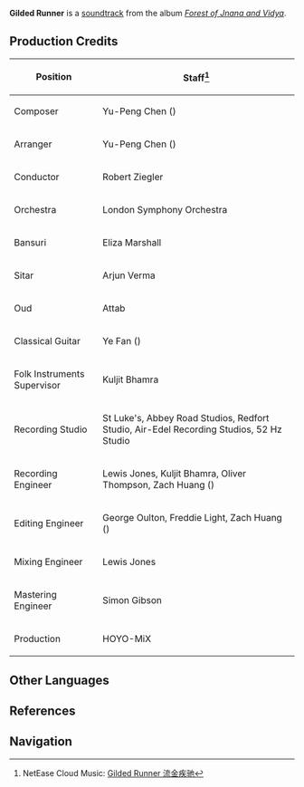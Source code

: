 {{Soundtrack Infobox
|title          =
|image          = Forest of Jnana and Vidya.png
|album          = Forest of Jnana and Vidya
|disc           = 4
|number         = 99
|featured       =
|featured2      =
|featured3      =
|featured_disc  =
|featured_disc2 =
|featured_disc3 =
|youtube_id     = DIclOmL1LGg
|spotify_id     = 4vhfKGfxS6VAT3cqrmh8oI
|played_in      = Sumeru Battle Theme
|during         = [[Sumeru]] (Combat), [[Domains]]
|domain         = Spire of Solitary Enlightenment;Steeple of Ignorance;Tower of Abject Pride
|previous       = Rhymes of Vales
|next           = Jolts in the Forest
}}
'''Gilded Runner''' is a [[soundtrack]] from the album ''[[Forest of Jnana and Vidya]]''.

==Production Credits==
{| class="wikitable" style="text-align:left; height:0.5em"
! Position
! Staff<ref>NetEase Cloud Music: [https://music.163.com/#/song?id=1992344607 Gilded Runner 流金疾驰]</ref>
|-
! Composer
| Yu-Peng Chen ({{zh|陈致逸}})
|-
! Arranger
| Yu-Peng Chen ({{zh|陈致逸}})
|-
! Conductor
| Robert Ziegler
|-
! Orchestra
| London Symphony Orchestra
|-
! Bansuri
| Eliza Marshall
|-
! Sitar
| Arjun Verma
|-
! Oud
| Attab
|-
! Classical Guitar
| Ye Fan ({{zh|范晔}})
|-
! Folk Instruments Supervisor
| Kuljit Bhamra
|-
! Recording Studio
| St Luke's, Abbey Road Studios, Redfort Studio, Air-Edel Recording Studios, 52&nbsp;Hz Studio
|-
! Recording Engineer
| Lewis Jones, Kuljit Bhamra, Oliver Thompson, Zach Huang ({{zh|黄巍}})
|-
! Editing Engineer
| George Oulton, Freddie Light, Zach Huang ({{zh|黄巍}})
|-
! Mixing Engineer
| Lewis Jones
|-
! Mastering Engineer
| Simon Gibson
|-
! Production
| HOYO-MiX
|}
<!--
==Videos==
<gallery hideaddbutton="true" captionalign="center">
</gallery>

==Trivia==
-->

==Other Languages==
{{Other Languages
|en      = Gilded Runner
|zhs     = 流金疾驰
|zhs_rm  = Liújīn Jíchí
|zht     = 流金疾馳
|zht_rm  = Liújīn Jíchí
|zh_tl   = 
|ja      = 疾駆流金
|ja_rm   = Shikku Ryuukin
|ja_tl   = 
|tr      = 
|tr_tl   = 
|it      = 
|it_tl   = 
}}

==References==
{{Reflist}}

==Navigation==
{{Soundtrack Navbox|Forest of Jnana and Vidya}}